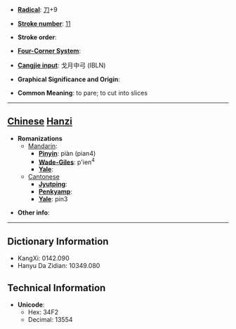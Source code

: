 * '''[[Wiktionary:Chinese radical index| Radical]]''': [[Wiktionary:Chinese radical index 刀|刀]]+9

* '''[[Wiktionary:Chinese total strokes index|Stroke number]]''': [[Wiktionary:Chinese total strokes index 11|11]]

* '''Stroke order''': 

* '''[[Wiktionary:Chinese four corner index|Four-Corner System]]''': 

* '''[[Wiktionary:Chinese Cangjie index|Cangjie input]]''': 戈月中弓 (IBLN)

* '''Graphical Significance and Origin''': 

* '''Common Meaning''': to pare; to cut into slices

----

== [[Chinese]] [[Hanzi]] ==

* '''Romanizations'''
** [[Mandarin]]:
*** '''[[Pinyin]]''': piàn (pian4)
*** '''[[Wade-Giles]]''': p'ien<sup>4</sup>
*** '''[[Yale]]''': 
**[[Cantonese]]
***'''[[Jyutping]]''':
***'''[[Penkyamp]]''': 
***'''[[Yale]]''': pin3

* '''Other info''': 

----

== Dictionary Information ==

* KangXi: 0142.090
* Hanyu Da Zidian: 10349.080

== Technical Information ==

* '''Unicode''':
** Hex: 34F2
** Decimal: 13554